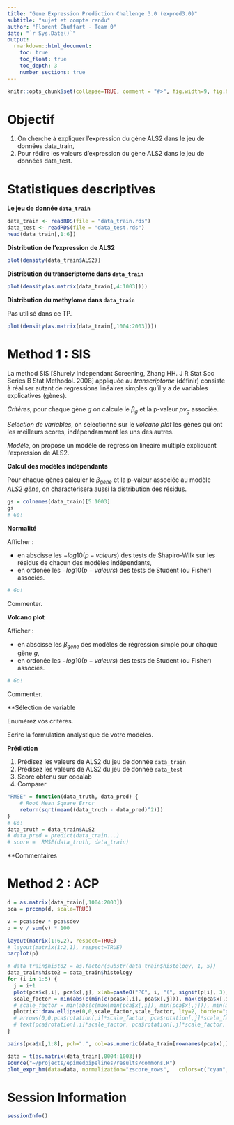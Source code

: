 ```yaml
---
title: "Gene Expression Prediction Challenge 3.0 (expred3.0)"
subtitle: "sujet et compte rendu"
author: "Florent Chuffart - Team 0"
date: "`r Sys.Date()`"
output:
  rmarkdown::html_document:
    toc: true
    toc_float: true
    toc_depth: 3
    number_sections: true
---
```


```r
knitr::opts_chunk$set(collapse=TRUE, comment = "#>", fig.width=9, fig.height=6, eval=TRUE, echo=FALSE, results="hide")
``` 

# Objectif

1. On cherche à expliquer l’expression du gène ALS2 dans le jeu de données data_train,
2. Pour rédire les valeurs d’expression du gène ALS2 dans le jeu de données data_test.

# Statistiques descriptives

**Le jeu de donnée `data_train`**

```r
data_train <- readRDS(file = "data_train.rds")
data_test <- readRDS(file = "data_test.rds")
head(data_train[,1:6])
```

**Distribution de l’expression de ALS2**

```r
plot(density(data_train$ALS2))
```

**Distribution du transcriptome dans `data_train`**

```r
plot(density(as.matrix(data_train[,4:1003])))
```

**Distribution du methylome dans `data_train`**

Pas utilisé dans ce TP.

```r
plot(density(as.matrix(data_train[,1004:2003])))
```

# Method 1 : SIS

La method SIS [Shurely Independant Screening, Zhang HH. J R Stat Soc Series B Stat Methodol. 2008] appliquée au *transcriptome* (définir) consiste à réaliser autant de regressions linéaires simples qu’il y a de variables explicatives (gènes).

*Critères*, pour chaque gène $g$ on calcule le $\beta_{g}$ et la p-valeur $pv_g$ associée. 

*Selection de variables*, on selectionne sur le *volcano plot* les gènes qui ont les meilleurs scores, indépendamment les uns des autres.

*Modèle*, on propose un modèle de regression linéaire multiple expliquant l’expression de ALS2.

**Calcul des modèles indépendants**

Pour chaque gènes calculer le $\beta_{gene}$ et la p-valeur associée au modèle $ALS2~gène$, on charactérisera aussi la distribution des résidus.

```r
gs = colnames(data_train)[5:1003]
gs
# Go!
```

**Normalité**

Afficher : 

- en abscisse les $-log10(p-valeurs)$ des tests de Shapiro-Wilk sur les résidus de chacun des modèles indépendants,
- en ordonée les $-log10(p-valeurs)$ des tests de Student (ou Fisher) associés.

```r
# Go!
```
Commenter.


**Volcano plot**

Afficher : 

- en abscisse les $\beta_{gene}$ des modéles de régression simple pour chaque gène $g$,
- en ordonée les $-log10(p-valeurs)$ des tests de Student (ou Fisher) associés.

```r
# Go!
```
Commenter.



**Sélection de variable

Enumérez vos critères.

Ecrire la formulation analystique de votre modèles.

**Prédiction**

1. Prédisez les valeurs de ALS2 du jeu de donnée `data_train`
2. Prédisez les valeurs de ALS2 du jeu de donnée `data_test`
3. Score obtenu sur codalab
4. Comparer

```r
"RMSE" = function(data_truth, data_pred) {
    # Root Mean Square Error
    return(sqrt(mean((data_truth - data_pred)^2)))
}
# Go!
data_truth = data_train$ALS2
# data_pred = predict(data_train...)
# score =  RMSE(data_truth, data_train)
```

**Commentaires



# Method 2 : ACP


```r
d = as.matrix(data_train[,1004:2003])
pca = prcomp(d, scale=TRUE)

v = pca$sdev * pca$sdev
p = v / sum(v) * 100

layout(matrix(1:6,2), respect=TRUE)
# layout(matrix(1:2,1), respect=TRUE)
barplot(p)

# data_train$histo2 = as.factor(substr(data_train$histology, 1, 5))
data_train$histo2 = data_train$histology
for (i in 1:5) {
  j = i+1
  plot(pca$x[,i], pca$x[,j], xlab=paste0("PC", i, "(", signif(p[i], 3), "%)"), ylab=paste0("PC", j, "(", signif(p[j], 3), "%)"), pch=16, col=as.numeric(data_train[rownames(pca$x),]$histo2))
  scale_factor = min(abs(c(min(c(pca$x[,i], pca$x[,j])), max(c(pca$x[,i], pca$x[,j])))))  
  # scale_factor = min(abs(c(max(min(pca$x[,i]), min(pca$x[,j])), min(max(pca$x[,i]), max(pca$x[,j])))))
  plotrix::draw.ellipse(0,0,scale_factor,scale_factor, lty=2, border="grey")
  # arrows(0,0,pca$rotation[,i]*scale_factor, pca$rotation[,j]*scale_factor, col="grey")
  # text(pca$rotation[,i]*scale_factor, pca$rotation[,j]*scale_factor, rownames(pca$rotation))
}
```

```r
pairs(pca$x[,1:8], pch=".", col=as.numeric(data_train[rownames(pca$x),]$histo2))
```

```r
data = t(as.matrix(data_train[,0004:1003]))
source("~/projects/epimedpipelines/results/commons.R")
plot_expr_hm(data=data, normalization="zscore_rows",   colors=c("cyan", "cyan", "black", "red", "red"))
```


# Session Information

```r
sessionInfo()
```



